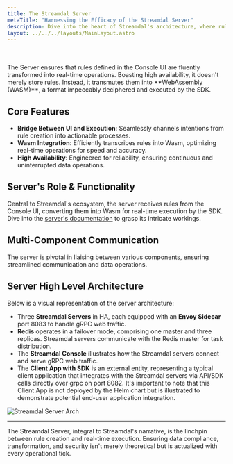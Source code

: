 ```yaml
---
title: The Streamdal Server
metaTitle: "Harnessing the Efficacy of the Streamdal Server"
description: Dive into the heart of Streamdal's architecture, where rules converge with real-time execution.
layout: ../../../layouts/MainLayout.astro
---
```



<Changes />

<br />
<br />
The Server ensures that rules defined in the Console UI are fluently transformed into real-time operations. Boasting high availability, it doesn't merely store rules. Instead, it transmutes them into **WebAssembly (WASM)**, a format impeccably deciphered and executed by the SDK.

## Core Features

- **Bridge Between UI and Execution**: Seamlessly channels intentions from rule creation into actionable processes.
- **Wasm Integration**: Efficiently transcribes rules into Wasm, optimizing real-time operations for speed and accuracy.
- **High Availability**: Engineered for reliability, ensuring continuous and uninterrupted data operations.

## Server's Role & Functionality

Central to Streamdal's ecosystem, the server receives rules from the Console UI, converting them into Wasm for real-time execution by the SDK. Dive into the [server's documentation](../../guides/ServerRole/) to grasp its intricate workings.

## Multi-Component Communication

The server is pivotal in liaising between various components, ensuring streamlined communication and data operations.

## Server High Level Architecture

Below is a visual representation of the server architecture:

- Three **Streamdal Servers** in HA, each equipped with an **Envoy Sidecar** port 8083 to handle gRPC web traffic.
- **Redis** operates in a failover mode, comprising one master and three replicas. Streamdal servers communicate with the Redis master for task distribution.
- The **Streamdal Console** illustrates how the Streamdal servers connect and serve gRPC web traffic.
- The **Client App with SDK** is an external entity, representing a typical client application that integrates with the Streamdal servers via API/SDK calls directly over grpc on port 8082. It's important to note that this Client App is not deployed by the Helm chart but is illustrated to demonstrate potential end-user application integration.


<img src={serverDiagram} alt="Streamdal Server Arch" />

---

The Streamdal Server, integral to Streamdal's narrative, is the linchpin between rule creation and real-time execution. Ensuring data compliance, transformation, and security isn't merely theoretical but is actualized with every operational tick.